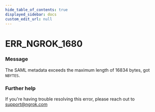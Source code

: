 ```yaml
---
hide_table_of_contents: true
displayed_sidebar: docs
custom_edit_url: null
---
```



# ERR_NGROK_1680

### Message
The SAML metadata exceeds the maximum length of 16834 bytes, got `NBYTES`.

### Further help
If you're having trouble resolving this error, please reach out to [support@ngrok.com](mailto:support@ngrok.com?subject=Help%20with%20ERR_NGROK_1680)


<ErrorDetails error='err_ngrok_1680' />
